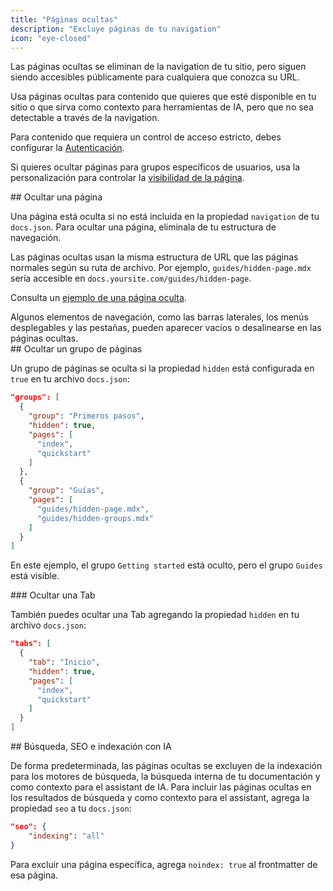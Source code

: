 ```yaml
---
title: "Páginas ocultas"
description: "Excluye páginas de tu navigation"
icon: "eye-closed"
---
```


Las páginas ocultas se eliminan de la navigation de tu sitio, pero siguen siendo accesibles públicamente para cualquiera que conozca su URL.

Usa páginas ocultas para contenido que quieres que esté disponible en tu sitio o que sirva como contexto para herramientas de IA, pero que no sea detectable a través de la navigation.

Para contenido que requiera un control de acceso estricto, debes configurar la [Autenticación](/es/authentication-personalization/authentication-setup).

Si quieres ocultar páginas para grupos específicos de usuarios, usa la personalización para controlar la [visibilidad de la página](/es/authentication-personalization/overview#page-visibility).

<div id="hiding-a-page">
  ## Ocultar una página
</div>

Una página está oculta si no está incluida en la propiedad `navigation` de tu `docs.json`. Para ocultar una página, elimínala de tu estructura de navegación.

Las páginas ocultas usan la misma estructura de URL que las páginas normales según su ruta de archivo. Por ejemplo, `guides/hidden-page.mdx` sería accesible en `docs.yoursite.com/guides/hidden-page`.

Consulta un [ejemplo de una página oculta](/es/guides/hidden-page-example).

<Note>
  Algunos elementos de navegación, como las barras laterales, los menús desplegables y las pestañas, pueden aparecer vacíos o desalinearse en las páginas ocultas.
</Note>

<div id="hiding-a-group-of-pages">
  ## Ocultar un grupo de páginas
</div>

Un grupo de páginas se oculta si la propiedad `hidden` está configurada en `true` en tu archivo `docs.json`:

```json highlight={4}
"groups": [
  {
    "group": "Primeros pasos",
    "hidden": true,
    "pages": [
      "index",
      "quickstart"
    ]
  },
  {
    "group": "Guías",
    "pages": [
      "guides/hidden-page.mdx",
      "guides/hidden-groups.mdx"
    ]
  }
]
```

En este ejemplo, el grupo `Getting started` está oculto, pero el grupo `Guides` está visible.

<div id="hiding-a-tab">
  ### Ocultar una Tab
</div>

También puedes ocultar una Tab agregando la propiedad `hidden` en tu archivo `docs.json`:

```json highlight={4}
"tabs": [
  {
    "tab": "Inicio",
    "hidden": true,
    "pages": [
      "index",
      "quickstart"
    ]
  }
]
```

<div id="search-seo-and-ai-indexing">
  ## Búsqueda, SEO e indexación con IA
</div>

De forma predeterminada, las páginas ocultas se excluyen de la indexación para los motores de búsqueda, la búsqueda interna de tu documentación y como contexto para el assistant de IA. Para incluir las páginas ocultas en los resultados de búsqueda y como contexto para el assistant, agrega la propiedad `seo` a tu `docs.json`:

```json
"seo": {
    "indexing": "all"
}
```

Para excluir una página específica, agrega `noindex: true` al frontmatter de esa página.
